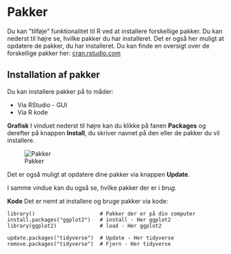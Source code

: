 # Pakker {#pakker}
Du kan ”tilføje” funktionalitet til R ved at installere forskellige pakker. Du kan nederst til højre se, hvilke pakker du har installeret.
Det er også her muligt at opdatere de pakker, du har installeret.
Du kan finde en oversigt over de forskellige pakker her: <a href="https://cran.rstudio.com" target="_blank">cran.rstudio.com</a>

## Installation af pakker
Du kan installere pakker på to måder:

* Via RStudio - GUI
* Via R kode


**Grafisk**
I vinduet nederst til højre kan du klikke på fanen **Packages** og derefter på knappen **Install**, du skriver navnet på den eller de pakker du vil installere.

![Pakker](img/pakker.png)

Det er også muligt at opdatere dine pakker via knappen **Update**.

I samme vindue kan du også se, hvilke pakker der er i *brug*.

**Kode**
Det er nemt at installere og bruge pakker via kode:

```
library()                     # Pakker der er på din computer
install.packages("ggplot2")   # install - Her ggplot2
library(ggplot2)              # load - Her ggplot2

update.packages("tidyverse")  # Update - Her tidyverse
remove.packages("tidyverse")  # Fjern - Her tidyverse
```



